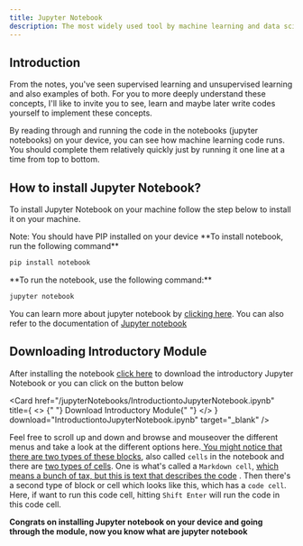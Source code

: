 ```yaml
---
title: Jupyter Notebook
description: The most widely used tool by machine learning and data science practitioners today is the Jupyter Notebook. This is the default environments that a lot of us use to code up and experiment and try things out.
---
```



## Introduction

From the notes, you've seen supervised learning and unsupervised learning and also examples of both. For you to more deeply understand these concepts, I'll like to invite you to see, learn and maybe later write codes yourself to implement these concepts.

By reading through and running the code in the notebooks (jupyter notebooks) on your device, you can see how machine learning code runs. You should complete them relatively quickly just by running it one line at a time from top to bottom.

## How to install Jupyter Notebook?

To install Jupyter Notebook on your machine follow the step below to install it on your machine.

<Callout className="shadow-xs">
  Note: You should have PIP installed on your device
</Callout>

<Steps>
<Step>
 **To install notebook, run the following command**

```bash title="terminal"
pip install notebook
```

</Step>
<Step>
 **To run the notebook, use the following command:**

```bash title="terminal"
jupyter notebook
```

 </Step>
 </Steps>

You can learn more about jupyter notebook by [clicking here](https://jupyter.org/). You can also refer to the documentation of [Jupyter notebook](https://jupyter.org/install)

## Downloading Introductory Module

After installing the notebook [click here]() to download the introductory Jupyter Notebook or you can click on the button below

<Card
  href="/jupyterNotebooks/IntroductiontoJupyterNotebook.ipynb"
  title={
    <>
      {" "}
      <Download className="inline-block mr-2" />
      Download Introductory Module{" "}
    </>
  }
  download="IntroductiontoJupyterNotebook.ipynb"
  target="_blank"
/>

Feel free to scroll up and down and browse and mouseover the different menus and take a look at the different options here.<u> You might notice that there are two types of these blocks</u>, also called `cells` in the notebook and there are <u>two types of cells</u>. One is what's called a `Markdown cell`, <u> which means a bunch of tax, but this is text that describes the code</u> . Then there's a second type of block or cell which looks like this, which has a `code cell`. Here, if want to run this code cell, hitting `Shift Enter` will run the code in this code cell.

**Congrats on installing Jupyter notebook on your device and going through the module, now you know what are jupyter notebook**
